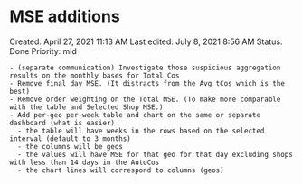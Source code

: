 # MSE additions

Created: April 27, 2021 11:13 AM
Last edited: July 8, 2021 8:56 AM
Status: Done
Priority: mid

```
- (separate communication) Investigate those suspicious aggregation results on the monthly bases for Total Cos
- Remove final day MSE. (It distracts from the Avg tCos which is the best)
- Remove order weighting on the Total MSE. (To make more comparable with the table and Selected Shop MSE.)
- Add per-geo per-week table and chart on the same or separate dashboard (what is easier)
  - the table will have weeks in the rows based on the selected interval (default to 3 months)
  - the columns will be geos
  - the values will have MSE for that geo for that day excluding shops with less than 14 days in the AutoCos
  - the chart lines will correspond to columns (geos)
```